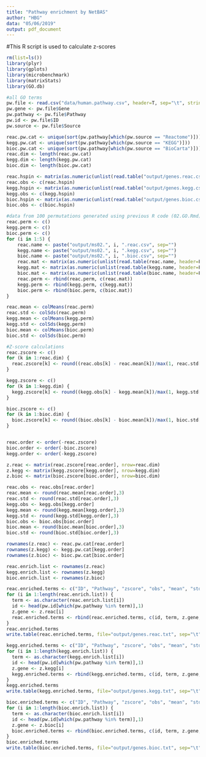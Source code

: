 ```yaml
---
title: "Pathway enrichment by NetBAS"
author: "HBG"
data: "05/06/2019"
output: pdf_document
---
```

#This R script is used to calculate z-scores

```r
rm(list=ls())
library(plyr)
library(gplots)
library(microbenchmark)
library(matrixStats)
library(GO.db)
```

```r
#all GO terms
pw.file <- read.csv("data/human.pathway.csv", header=T, sep="\t", stringsAsFactors=F)
pw.gene <- pw.file$Gene
pw.pathway <- pw.file$Pathway
pw.id <- pw.file$ID
pw.source <- pw.file$Source

reac.pw.cat <- unique(sort(pw.pathway[which(pw.source == "Reactome")]))
kegg.pw.cat <- unique(sort(pw.pathway[which(pw.source == "KEGG")]))
bioc.pw.cat <- unique(sort(pw.pathway[which(pw.source == "BioCarta")]))
reac.dim <- length(reac.pw.cat)
kegg.dim <- length(kegg.pw.cat)
bioc.dim <- length(bioc.pw.cat)
```

```r
reac.hspin <- matrix(as.numeric(unlist(read.table("output/genes.reac.csv", header=F, sep=","))), ncol=1)
reac.obs <- c(reac.hspin)
kegg.hspin <- matrix(as.numeric(unlist(read.table("output/genes.kegg.csv", header=F, sep=","))), ncol=1)
kegg.obs <- c(kegg.hspin)
bioc.hspin <- matrix(as.numeric(unlist(read.table("output/genes.bioc.csv", header=F, sep=","))),ncol=1)
bioc.obs <- c(bioc.hspin)
```

```r
#data from 100 permutations generated using previous R code (02.GO.Rmd)
reac.perm <- c()
kegg.perm <- c()
bioc.perm <- c()
for (i in 1:5) {
    reac.name <- paste("output/ms02.", i, ".reac.csv", sep="")
    kegg.name <- paste("output/ms02.", i, ".kegg.csv", sep="")
    bioc.name <- paste("output/ms02.", i, ".bioc.csv", sep="")
    reac.mat <- matrix(as.numeric(unlist(read.table(reac.name, header=F, sep=","))), ncol=1)
    kegg.mat <- matrix(as.numeric(unlist(read.table(kegg.name, header=F, sep=","))), ncol=1)
    bioc.mat <- matrix(as.numeric(unlist(read.table(bioc.name, header=F, sep=","))), ncol=1)
    reac.perm <- rbind(reac.perm, c(reac.mat))
    kegg.perm <- rbind(kegg.perm, c(kegg.mat))
    bioc.perm <- rbind(bioc.perm, c(bioc.mat))
}

reac.mean <- colMeans(reac.perm)
reac.std <- colSds(reac.perm)
kegg.mean <- colMeans(kegg.perm)
kegg.std <- colSds(kegg.perm)
bioc.mean <- colMeans(bioc.perm)
bioc.std <- colSds(bioc.perm)
```

```r
#Z-score calculations
reac.zscore <- c()
for (k in 1:reac.dim) {
  reac.zscore[k] <- round((reac.obs[k] - reac.mean[k])/max(1, reac.std[k]), 3)
}

kegg.zscore <- c()
for (k in 1:kegg.dim) {
  kegg.zscore[k] <- round((kegg.obs[k] - kegg.mean[k])/max(1, kegg.std[k]), 3)
}

bioc.zscore <- c()
for (k in 1:bioc.dim) {
  bioc.zscore[k] <- round((bioc.obs[k] - bioc.mean[k])/max(1, bioc.std[k]), 3)
}


reac.order <- order(-reac.zscore)
bioc.order <- order(-bioc.zscore)
kegg.order <- order(-kegg.zscore)

z.reac <- matrix(reac.zscore[reac.order], nrow=reac.dim)
z.kegg <- matrix(kegg.zscore[kegg.order], nrow=kegg.dim)
z.bioc <- matrix(bioc.zscore[bioc.order], nrow=bioc.dim)

reac.obs <- reac.obs[reac.order]
reac.mean <- round(reac.mean[reac.order],3)
reac.std <- round(reac.std[reac.order],3)
kegg.obs <- kegg.obs[kegg.order]
kegg.mean <- round(kegg.mean[kegg.order],3)
kegg.std <- round(kegg.std[kegg.order],3)
bioc.obs <- bioc.obs[bioc.order]
bioc.mean <- round(bioc.mean[bioc.order],3)
bioc.std <- round(bioc.std[bioc.order],3)

rownames(z.reac) <- reac.pw.cat[reac.order]
rownames(z.kegg) <- kegg.pw.cat[kegg.order]
rownames(z.bioc) <- bioc.pw.cat[bioc.order]

reac.enrich.list <- rownames(z.reac)
kegg.enrich.list <- rownames(z.kegg)
bioc.enrich.list <- rownames(z.bioc)

reac.enriched.terms <- c("ID", "Pathway", "zscore", "obs", "mean", "std")
for (i in 1:length(reac.enrich.list)) {
  term <- as.character(reac.enrich.list[i])
  id <- head(pw.id[which(pw.pathway %in% term)],1)
  z.gene <- z.reac[i]
  reac.enriched.terms <- rbind(reac.enriched.terms, c(id, term, z.gene, reac.obs[i], reac.mean[i], reac.std[i]))
}
reac.enriched.terms
write.table(reac.enriched.terms, file="output/genes.reac.txt", sep="\t", row.names = F, col.names = F, quote=T)

kegg.enriched.terms <- c("ID", "Pathway", "zscore", "obs", "mean", "std")
for (i in 1:length(kegg.enrich.list)) {
  term <- as.character(kegg.enrich.list[i])
  id <- head(pw.id[which(pw.pathway %in% term)],1)
  z.gene <- z.kegg[i]
  kegg.enriched.terms <- rbind(kegg.enriched.terms, c(id, term, z.gene, kegg.obs[i], kegg.mean[i], kegg.std[i]))
}
kegg.enriched.terms
write.table(kegg.enriched.terms, file="output/genes.kegg.txt", sep="\t", row.names = F, col.names = F, quote=T)

bioc.enriched.terms <- c("ID", "Pathway", "zscore", "obs", "mean", "std")
for (i in 1:length(bioc.enrich.list)) {
  term <- as.character(bioc.enrich.list[i])
  id <- head(pw.id[which(pw.pathway %in% term)],1)
  z.gene <- z.bioc[i]
  bioc.enriched.terms <- rbind(bioc.enriched.terms, c(id, term, z.gene, bioc.obs[i], bioc.mean[i], bioc.std[i]))
}
bioc.enriched.terms
write.table(bioc.enriched.terms, file="output/genes.bioc.txt", sep="\t", row.names = F, col.names = F, quote=T)
```
